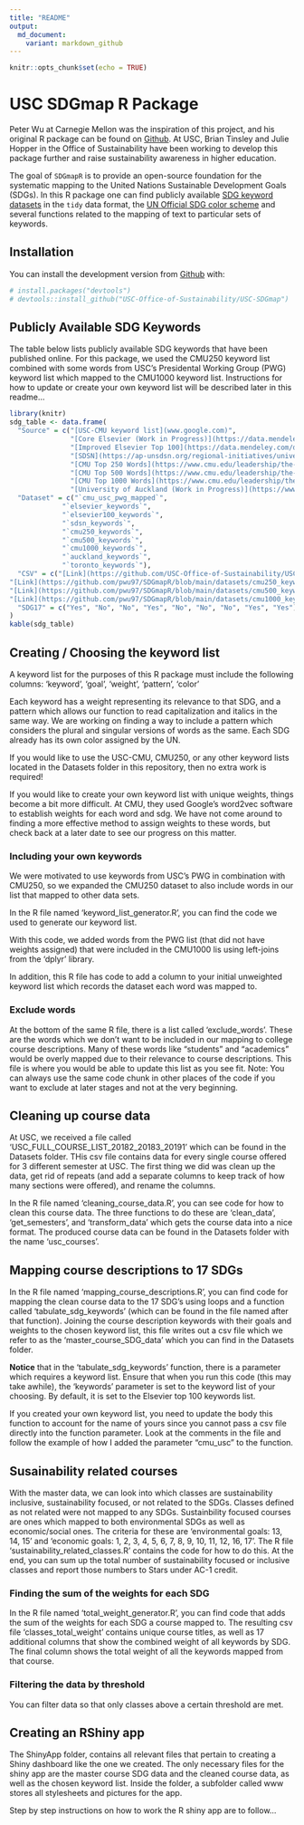 ```yaml
---
title: "README"
output:
  md_document:
    variant: markdown_github
---
```


```r
knitr::opts_chunk$set(echo = TRUE)
```


# USC SDGmap R Package

Peter Wu at Carnegie Mellon was the inspiration of this project, and his original R package can be found on [Github](https://github.com/pwu97/SDGmapR). 
At USC, Brian Tinsley and Julie Hopper in the Office of Sustainability have been working to develop this package further and raise sustainability awareness in higher education.

The goal of `SDGmapR` is to provide an open-source foundation for the systematic mapping
to the United Nations Sustainable Development Goals (SDGs). In this R package one can find publicly available [SDG keyword datasets](https://github.com/USC-Office-of-Sustainability/USC-SDGmap/tree/main/Keyword%20Lists) in the `tidy` data format, the [UN Official SDG color scheme](https://www.un.org/sustainabledevelopment/wp-content/uploads/2019/01/SDG_Guidelines_AUG_2019_Final.pdf) and several functions related to the mapping of text to particular sets of keywords.

## Installation

You can install the development version from [Github](https://github.com/USC-Office-of-Sustainability/USC-SDGmap) with:

```r
# install.packages("devtools")
# devtools::install_github("USC-Office-of-Sustainability/USC-SDGmap")
```

## Publicly Available SDG Keywords

The table below lists publicly available SDG keywords that have been published online. For this package, we used the CMU250 keyword list combined with some words from USC's Presidental Working Group (PWG) keyword list which mapped to the CMU1000 keyword list. Instructions for how to update or create your own keyword list will be described later in this readme... 
<!-- add a link here -->

```r
library(knitr)
sdg_table <- data.frame(
  "Source" = c("[USC-CMU keyword list](www.google.com)", 
               "[Core Elsevier (Work in Progress)](https://data.mendeley.com/datasets/87txkw7khs/1)", 
               "[Improved Elsevier Top 100](https://data.mendeley.com/datasets/9sxdykm8s4/2)", 
               "[SDSN](https://ap-unsdsn.org/regional-initiatives/universities-sdgs/)", 
               "[CMU Top 250 Words](https://www.cmu.edu/leadership/the-provost/provost-priorities/sustainability-initiative/sdg-definitions.html)",
               "[CMU Top 500 Words](https://www.cmu.edu/leadership/the-provost/provost-priorities/sustainability-initiative/sdg-definitions.html)",
               "[CMU Top 1000 Words](https://www.cmu.edu/leadership/the-provost/provost-priorities/sustainability-initiative/sdg-definitions.html)",
               "[University of Auckland (Work in Progress)](https://www.sdgmapping.auckland.ac.nz/)", "[University of Toronto (Work in Progress)](https://data.utoronto.ca/sustainable-development-goals-sdg-report/sdg-report-appendix/)"),
  "Dataset" = c("`cmu_usc_pwg_mapped`",
             "`elsevier_keywords`",
             "`elsevier100_keywords`",
             "`sdsn_keywords`",
             "`cmu250_keywords`",
             "`cmu500_keywords`",
             "`cmu1000_keywords`",
             "`auckland_keywords`",
             "`toronto_keywords`"),
  "CSV" = c("[Link](https://github.com/USC-Office-of-Sustainability/USC-SDGmap/tree/main/Datasets/)", "[Link](https://github.com/pwu97/SDGmapR/blob/main/datasets/elsevier_keywords_cleaned.csv)", "[Link](https://github.com/pwu97/SDGmapR/blob/main/datasets/elsevier100_keywords_cleaned.csv)", "[Link](https://github.com/pwu97/SDGmapR/blob/main/datasets/sdsn_keywords_cleaned.csv)", 
"[Link](https://github.com/pwu97/SDGmapR/blob/main/datasets/cmu250_keywords_cleaned.csv)",
"[Link](https://github.com/pwu97/SDGmapR/blob/main/datasets/cmu500_keywords_cleaned.csv)",
"[Link](https://github.com/pwu97/SDGmapR/blob/main/datasets/cmu1000_keywords_cleaned.csv)", "", ""),
  "SDG17" = c("Yes", "No", "No", "Yes", "No", "No", "No", "Yes", "Yes")
)
kable(sdg_table)

```


## Creating / Choosing the keyword list

A keyword list for the purposes of this R package must include the following columns:
'keyword', 'goal', 'weight', 'pattern', 'color'

Each keyword has a weight representing its relevance to that SDG, and a pattern which allows our function to read capitalization and italics in the same way. We are working on finding a way to include a pattern which considers the plural and singular versions of words as the same. Each SDG already has its own color assigned by the UN.

If you would like to use the USC-CMU, CMU250, or any other keyword lists located in the Datasets folder in this repository, then no extra work is required!
<!-- skip to different section -->

If you would like to create your own keyword list with unique weights, things become a bit more difficult. At CMU, they used Google's word2vec software to establish weights for each word and sdg.
We have not come around to finding a more effective method to assign weights to these words, but check back at a later date to see our progress on this matter.

### Including your own keywords

We were motivated to use keywords from USC's PWG in combination with CMU250, so we expanded the CMU250 dataset to also include words in our list that mapped to other data sets.

In the R file named 'keyword_list_generator.R', you can find the code we used to generate our keyword list.

With this code, we added words from the PWG list (that did not have weights assigned) that were included in the CMU1000 lis using left-joins from the 'dplyr' library.

In addition, this R file has code to add a column to your initial unweighted keyword list which records the dataset each word was mapped to.

### Exclude words

At the bottom of the same R file, there is a list called 'exclude_words'. These are the words which we don't want to be included in our mapping to college course descriptions. Many of these words like "students" and "academics" would be overly mapped due to their relevance to course descriptions. This file is where you would be able to update this list as you see fit. Note: You can always use the same code chunk in other places of the code if you want to exclude at later stages and not at the very beginning.


## Cleaning up course data

At USC, we received a file called 'USC_FULL_COURSE_LIST_20182_20183_20191' which can be found in the Datasets folder. THis csv file contains data for every single course offered for 3 different semester at USC. The first thing we did was clean up the data, get rid of repeats (and add a separate columns to keep track of how many sections were offered), and rename the columns.

In the R file named 'cleaning_course_data.R', you can see code for how to clean this course data. The three functions to do these are 'clean_data', 'get_semesters', and 'transform_data' which gets the course data into a nice format. The produced course data can be found in the Datasets folder with the name 'usc_courses'.


## Mapping course descriptions to 17 SDGs

In the R file named 'mapping_course_descriptions.R', you can find code for mapping the clean course data to the 17 SDG's using loops and a function called 'tabulate_sdg_keywords' (which can be found in the file named after that function). Joining the course description keywords with their goals and weights to the chosen keyword list, this file writes out a csv file which we refer to as the 'master_course_SDG_data' which you can find in the Datasets folder. 

**Notice** that in the 'tabulate_sdg_keywords' function, there is a parameter which requires a keyword list. Ensure that when you run this code  (this may take awhile), the 'keywords' parameter is set to the keyword list of your choosing. By default, it is set to the Elsevier top 100 keywords list.

If you created your own keyword list, you need to update the body this function to account for the name of yours since you cannot pass a csv file directly into the function parameter. Look at the comments in the file and follow the example of how I added the parameter "cmu_usc" to the function. 


## Susainability related courses
With the master data, we can look into which classes are sustainability inclusive, sustainability focused, or not related to the SDGs. Classes defined as not related were not mapped to any SDGs. Sustainbility focused courses are ones which mapped to both environmental SDGs as well as economic/social ones. The criteria for these are 'environmental goals: 13, 14, 15' and 'economic goals: 1, 2, 3, 4, 5, 6, 7, 8, 9, 10, 11, 12, 16, 17'. The R file 'sustainability_related_classes.R' contains the code for how to do this. At the end, you can sum up the total number of sustainability focused or inclusive classes and report those numbers to Stars under AC-1 credit. 
<!-- need to change wording -->


### Finding the sum of the weights for each SDG

In the R file named 'total_weight_generator.R', you can find code that adds the sum of the weights for each SDG a course mapped to. The resulting csv file 'classes_total_weight' contains unique course titles, as well as 17 additional columns that show the combined weight of all keywords by SDG. The final column shows the total weight of all the keywords mapped from that course. 


### Filtering the data by threshold

You can filter data so that only classes above a certain threshold are met.
<!-- ask julie about whether you filter the data or the keywords -->


## Creating an RShiny app

The ShinyApp folder, contains all relevant files that pertain to creating a Shiny dashboard like the one we created. The only necessary files for the shiny app are the master course SDG data and the cleaned course data, as well as the chosen keyword list. Inside the folder, a subfolder called www stores all stylesheets and pictures for the app. 
<!-- add link -->

Step by step instructions on how to work the R shiny app are to follow...
<!-- ask julie about this, how much code do i show -->



